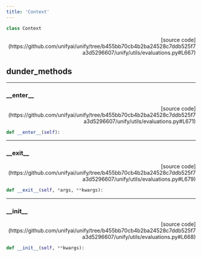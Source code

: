 ```yaml
---
title: 'Context'
---
```


```python
class Context
```

<p align="right">[source code](https://github.com/unifyai/unify/tree/b455bb70cb4b2ba24528c7ddb525f7a3d5296607/unify/utils/evaluations.py#L667)</p>



## dunder_methods

---

### \_\_enter\_\_

<p align="right">[source code](https://github.com/unifyai/unify/tree/b455bb70cb4b2ba24528c7ddb525f7a3d5296607/unify/utils/evaluations.py#L671)</p>

```python
def __enter__(self):
```



---

### \_\_exit\_\_

<p align="right">[source code](https://github.com/unifyai/unify/tree/b455bb70cb4b2ba24528c7ddb525f7a3d5296607/unify/utils/evaluations.py#L679)</p>

```python
def __exit__(self, *args, **kwargs):
```



---

### \_\_init\_\_

<p align="right">[source code](https://github.com/unifyai/unify/tree/b455bb70cb4b2ba24528c7ddb525f7a3d5296607/unify/utils/evaluations.py#L668)</p>

```python
def __init__(self, **kwargs):
```

